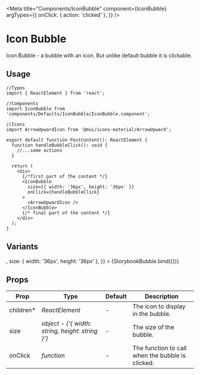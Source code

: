 <!-- Storybook imports -->


<!-- Components -->


<!-- Icons -->


<Meta
  title="Components/IconBubble"
  component={IconBubble}
  argTypes={{
    onClick: { action: 'clicked' },
  }}
/>


# Icon Bubble

Icon Bubble - a bubble with an icon. But unlike default bubble it is clickable.

## Usage

```tsx
//Types
import { ReactElement } from 'react';

//Components
import IconBubble from 'components/Defaults/IconBubble/IconBubble.component';

//Icons
import ArrowUpwardIcon from '@mui/icons-material/ArrowUpward';

export default function PostContent(): ReactElement {
  function handleBubbleClick(): void {
    //...some actions
  }

  return (
    <div>
      {/*first part of the content */}
      <IconBubble
        size={{ width: '36px', height: '36px' }}
        onClick={handleBubbleClick}
      >
        <ArrowUpwardIcon />
      </IconBubble>
      {/* final part of the content */}
    </div>
  );
}
```

## Variants

<Canvas>
  <Story
    name="Icon Bubble"
    args={{
      children: <ArrowUpwardIcon />,
      size: { width: '36px', height: '36px' },
    }}
  >
    {StorybookBubble.bind({})}
  </Story>
</Canvas>

## Props

<table>
  <thead>
    <tr>
      <th>Prop</th>
      <th>Type</th>
      <th>Default</th>
      <th>Description</th>
    </tr>
  </thead>
  <tbody>
    <tr>
      <td>children*</td>
      <td>
        <em>ReactElement</em>
      </td>
      <td>-</td>
      <td>The icon to display in the bubble.</td>
    </tr>
    <tr>
      <td>size</td>
      <td>
        <em>object - {'{ width: string, height: string }'}</em>
      </td>
      <td>-</td>
      <td>The size of the bubble.</td>
    </tr>
    <tr>
      <td>onClick</td>
      <td>
        <em>function</em>
      </td>
      <td>-</td>
      <td>The function to call when the bubble is clicked.</td>
    </tr>
  </tbody>
</table>
